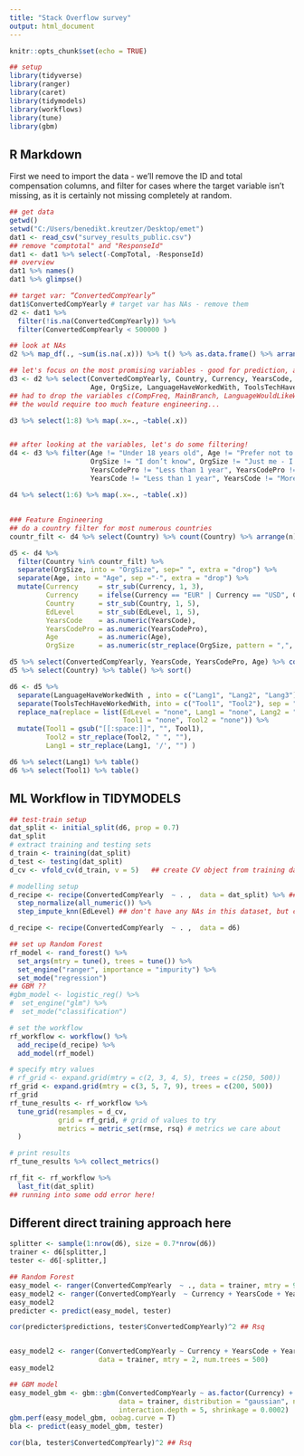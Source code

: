 ---
title: "Stack Overflow survey"
output: html_document
---

```{r setup, include=FALSE}
knitr::opts_chunk$set(echo = TRUE)

## setup
library(tidyverse)
library(ranger)
library(caret)
library(tidymodels)
library(workflows)
library(tune)
library(gbm)

```

## R Markdown

First we need to import the data - we'll remove the ID and total compensation columns, and filter for cases where the target variable isn't missing, as it is certainly not missing completely at random.

```{r data import}
## get data
getwd()
setwd("C:/Users/benedikt.kreutzer/Desktop/emet")
dat1 <- read_csv("survey_results_public.csv")
## remove "comptotal" and "ResponseId"
dat1 <- dat1 %>% select(-CompTotal, -ResponseId)
## overview
dat1 %>% names()
dat1 %>% glimpse()

## target var: “ConvertedCompYearly”
dat1$ConvertedCompYearly # target var has NAs - remove them
d2 <- dat1 %>% 
  filter(!is.na(ConvertedCompYearly)) %>% 
  filter(ConvertedCompYearly < 500000 )

## look at NAs
d2 %>% map_df(., ~sum(is.na(.x))) %>% t() %>% as.data.frame() %>% arrange(desc(V1))

## let's focus on the most promising variables - good for prediction, and not too many NAs
d3 <- d2 %>% select(ConvertedCompYearly, Country, Currency, YearsCode, YearsCodePro, EdLevel, 
                    Age, OrgSize, LanguageHaveWorkedWith, ToolsTechHaveWorkedWith )
## had to drop the variables c(CompFreq, MainBranch, LanguageWouldLikeWorkedWith, Employment, SOAccount)
## the would require too much feature engineering...

d3 %>% select(1:8) %>% map(.x=., ~table(.x))


## after looking at the variables, let's do some filtering!
d4 <- d3 %>% filter(Age != "Under 18 years old", Age != "Prefer not to say", Age != "65 years or older",
                    OrgSize != "I don’t know", OrgSize != "Just me - I am a freelancer, sole proprietor, etc.",
                    YearsCodePro != "Less than 1 year", YearsCodePro != "More than 50 years",
                    YearsCode != "Less than 1 year", YearsCode != "More than 50 years")

d4 %>% select(1:6) %>% map(.x=., ~table(.x))
```

## 

```{r feature engineerin, echo=FALSE}
### Feature Engineering
## do a country filter for most numerous countries
countr_filt <- d4 %>% select(Country) %>% count(Country) %>% arrange(n) %>% filter(n>10) %>% select(Country) %>% pull()

d5 <- d4 %>% 
  filter(Country %in% countr_filt) %>% 
  separate(OrgSize, into = "OrgSize", sep=" ", extra = "drop") %>% 
  separate(Age, into = "Age", sep ="-", extra = "drop") %>% 
  mutate(Currency     = str_sub(Currency, 1, 3),
         Currency     = ifelse(Currency == "EUR" | Currency == "USD", Currency, "OTH"),
         Country      = str_sub(Country, 1, 5),
         EdLevel      = str_sub(EdLevel, 1, 5),
         YearsCode    = as.numeric(YearsCode),
         YearsCodePro = as.numeric(YearsCodePro),
         Age          = as.numeric(Age),
         OrgSize      = as.numeric(str_replace(OrgSize, pattern = ",", replace ="")))

d5 %>% select(ConvertedCompYearly, YearsCode, YearsCodePro, Age) %>% cor()
d5 %>% select(Country) %>% table() %>% sort()

d6 <- d5 %>% 
  separate(LanguageHaveWorkedWith , into = c("Lang1", "Lang2", "Lang3"), sep = ";", extra = "drop") %>% 
  separate(ToolsTechHaveWorkedWith, into = c("Tool1", "Tool2"), sep = ";", extra = "drop") %>% 
  replace_na(replace = list(EdLevel = "none", Lang1 = "none", Lang2 = "none", Lang3 = "none", 
                            Tool1 = "none", Tool2 = "none")) %>% 
  mutate(Tool1 = gsub("[[:space:]]", "", Tool1),
         Tool2 = str_replace(Tool2, " ", ""),
         Lang1 = str_replace(Lang1, '/', "") ) 

d6 %>% select(Lang1) %>% table()
d6 %>% select(Tool1) %>% table() 
```

## ML Workflow in TIDYMODELS

```{r ML workflow, echo=FALSE}
## test-train setup
dat_split <- initial_split(d6, prop = 0.7)
dat_split
# extract training and testing sets
d_train <- training(dat_split)
d_test <- testing(dat_split)
d_cv <- vfold_cv(d_train, v = 5)   ## create CV object from training data

# modelling setup
d_recipe <- recipe(ConvertedCompYearly  ~ . ,  data = dat_split) %>% ## this is the model equation
  step_normalize(all_numeric()) %>%
  step_impute_knn(EdLevel) ## don't have any NAs in this dataset, but could easily knn-impute them here

d_recipe <- recipe(ConvertedCompYearly  ~ . ,  data = d6)

## set up Random Forest
rf_model <- rand_forest() %>%
  set_args(mtry = tune(), trees = tune()) %>%
  set_engine("ranger", importance = "impurity") %>%
  set_mode("regression") 
## GBM ??
#gbm_model <- logistic_reg() %>%
#  set_engine("glm") %>%
#  set_mode("classification") 

# set the workflow
rf_workflow <- workflow() %>%
  add_recipe(d_recipe) %>%
  add_model(rf_model)

# specify mtry values
# rf_grid <- expand.grid(mtry = c(2, 3, 4, 5), trees = c(250, 500))
rf_grid <- expand.grid(mtry = c(3, 5, 7, 9), trees = c(200, 500))
rf_grid
rf_tune_results <- rf_workflow %>%
  tune_grid(resamples = d_cv,
            grid = rf_grid, # grid of values to try
            metrics = metric_set(rmse, rsq) # metrics we care about
  )

# print results
rf_tune_results %>% collect_metrics()

rf_fit <- rf_workflow %>%
  last_fit(dat_split)
## running into some odd error here!
```


## Different direct training approach here

```{r pressure, echo=FALSE}
splitter <- sample(1:nrow(d6), size = 0.7*nrow(d6))
trainer <- d6[splitter,]
tester <- d6[-splitter,]

## Random Forest
easy_model <- ranger(ConvertedCompYearly  ~ ., data = trainer, mtry = 9, num.trees = 500)
easy_model2 <- ranger(ConvertedCompYearly  ~ Currency + YearsCode + YearsCodePro + Age, data = trainer, mtry = 2, num.trees = 500)
easy_model2
predicter <- predict(easy_model, tester)

cor(predicter$predictions, tester$ConvertedCompYearly)^2 ## Rsq


easy_model2 <- ranger(ConvertedCompYearly ~ Currency + YearsCode + YearsCodePro + Age + OrgSize, 
                      data = trainer, mtry = 2, num.trees = 500)
easy_model2

## GBM model
easy_model_gbm <- gbm::gbm(ConvertedCompYearly ~ as.factor(Currency) + YearsCode + YearsCodePro + Age + OrgSize, 
                           data = trainer, distribution = "gaussian", n.trees = 10000, verbose = T, 
                           interaction.depth = 5, shrinkage = 0.0002)
gbm.perf(easy_model_gbm, oobag.curve = T)
bla <- predict(easy_model_gbm, tester)

cor(bla, tester$ConvertedCompYearly)^2 ## Rsq
```


## 

```{r pressure, echo=FALSE}

```

